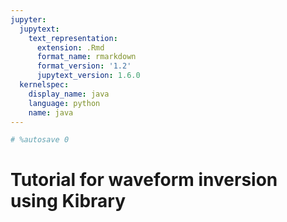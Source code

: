 ```yaml
---
jupyter:
  jupytext:
    text_representation:
      extension: .Rmd
      format_name: rmarkdown
      format_version: '1.2'
      jupytext_version: 1.6.0
  kernelspec:
    display_name: java
    language: python
    name: java
---
```


```python
# %autosave 0
```

# Tutorial for waveform inversion using Kibrary

```python

```
